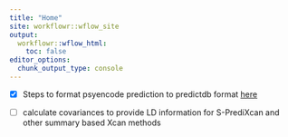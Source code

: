 ```yaml
---
title: "Home"
site: workflowr::wflow_site
output:
  workflowr::wflow_html:
    toc: false
editor_options:
  chunk_output_type: console
---
```


- [x] Steps to format psyencode prediction to predictdb format [here](https://hakyimlab.github.io/psychencode/psychencode.html)

- [ ] calculate covariances to provide LD information for S-PrediXcan and other summary based Xcan methods


